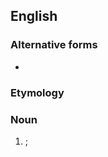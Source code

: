 ==English==

===Alternative forms===
* {{l|en|fishy}}

===Etymology===
{{suffix|en|fish|ie}}

===Noun===
{{en-noun}}

# {{lb|en|childish}} {{diminutive of|fish|lang=en}}; {{alternative spelling of|fishy|nocap=1|lang=en}}